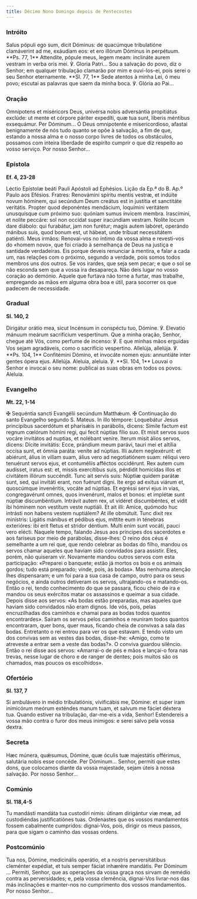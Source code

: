 ```yaml
---
title: Décimo Nono Domingo depois de Pentecostes
---
```


### Intróito

<div class="side-by-side not-content">
  <span>
    Salus pópuli ego sum, dicit Dóminus: de quacúmque tribulatióne clamáverint ad me, exáudiam eos:
    et ero illórum Dóminus in perpétuum. **Ps. 77, 1** Attendite, pópule meus, legem meam: inclináte
    aurem vestram in verba oris mei. ℣. Gloria Patri...
  </span>
  <span>
    Sou a salvação do povo, diz o Senhor; em qualquer tribulação clamarão por mim e ouvi-los-ei,
    pois serei o seu Senhor eternamente. **Sl. 77, 1** Sede atentos à minha Lei, ó meu povo; escutai
    as palavras que saem da minha boca. ℣. Glória ao Pai...
  </span>
</div>

### Oração

<div class="side-by-side not-content">
  <span>
    Omnípotens et miséricors Deus, univérsa nobis adversántia propitiátus exclúde: ut mente et
    córpore páriter expedíti, quæ tua sunt, líberis méntibus exsequámur. Per Dóminum...
  </span>
  <span>
    Ó Deus omnipotente e misericordioso, afastai benignamente de nós tudo quanto se opõe à salvação,
    a fim de que, estando a nossa alma e o nosso corpo livres de todos os obstáculos, possamos com
    inteira liberdade de espírito cumprir o que diz respeito ao vosso serviço. Por nosso Senhor...
  </span>
</div>

### Epístola

**Ef. 4, 23-28**

<div class="side-by-side not-content">
  <span>Léctio Epístolæ beáti Pauli Apóstoli ad Ephésios.</span>
  <span>Lição da Ep.ª do B. Ap.º Paulo aos Efésios.</span>
  <span>
    Fratres: Renovámini spíritu mentis vestræ, et indúite novum hóminem, qui secúndum Deum creátus
    est in justítia et sanctitáte veritátis. Propter quod deponéntes mendácium, loquímini veritátem
    unusquísque cum próximo suo: quóniam sumus ínvicem membra. Irascímini, et nolíte peccáre: sol
    non occídat super iracúndiam vestram. Nolíte locum dare diábolo: qui furabátur, jam non furétur;
    magis autem labóret, operándo mánibus suis, quod bonum est, ut hábeat, unde tríbuat necessitátem
    patiénti.
  </span>
  <span>
    Meus irmãos: Renovai-vos no íntimo da vossa alma e revesti-vos do «homem novo», que foi criado à
    semelhança de Deus na justiça e santidade verdadeiras. Eis porque deveis renunciar à mentira, e
    falar a cada um, nas relações com o próximo, segundo a verdade, pois somos todos membros uns dos
    outros. Se vos irardes, que seja sem pecar; e que o sol se não esconda sem que a vossa ira
    desapareça. Não deis lugar no vosso coração ao demónio. Aquele que furtava não torne a furtar,
    mas trabalhe, empregando as mãos em alguma obra boa e útil, para socorrer os que padecem de
    necessidade.
  </span>
</div>

### Gradual

**Sl. 140, 2**

<div class="side-by-side not-content">
  <span>
    Dirigátur orátio mea, sicut Incénsum in conspéctu tuo, Dómine. ℣. Elevatio mánuum meárum
    sacrifícium vespertínum.
  </span>
  <span>
    Que a minha oração, Senhor, chegue até Vós, como perfume de incenso: ℣. E que minhas mãos
    erguidas Vos sejam agradáveis, como o sacrifício vespertino.
  </span>
  <span>
    Allelúja, allelúja. ℣. **Ps. 104, 1** Confitémini Dómino, et invocáte nomen ejus: annuntiáte
    inter gentes ópera ejus. Allelúja.
  </span>
  <span>
    Aleluia, aleluia. ℣. **Sl. 104, 1** Louvai o Senhor e invocai o seu nome: publicai as suas obras
    em todos os povos. Aleluia.
  </span>
</div>

### Evangelho

**Mt. 22, 1-14**

<div class="side-by-side not-content">
  <span>
    <span class="text-red-500">✠</span> Sequéntia sancti Evangélii secúndum Matthǽum.
  </span>
  <span>
    <span class="text-red-500">✠</span> Continuação do santo Evangelho segundo S. Mateus.
  </span>
  <span>
    In illo témpore: Loquebátur Jesus princípibus sacerdótum et pharisǽis in parábolis, dicens:
    Símile factum est regnum cœlórum hómini regi, qui fecit núptias fílio suo. Et misit servos suos
    vocáre invitátos ad nuptias, et nolébant veníre. Iterum misit álios servos, dicens: Dícite
    invitátis: Ecce, prándium meum parávi, tauri mei et altília occísa sunt, et ómnia paráta: veníte
    ad núptias. Illi autem neglexérunt: et abiérunt, álius in villam suam, álius vero ad
    negotiatiónem suam: réliqui vero tenuérunt servos ejus, et contuméliis afféctos occidérunt. Rex
    autem cum audísset, iratus est: et, missis exercítibus suis, pérdidit homicídas illos et
    civitátem illórum succéndit. Tunc ait servis suis: Núptiæ quidem parátæ sunt, sed, qui invitáti
    erant, non fuérunt digni. Ite ergo ad exitus viárum et, quoscúmque invenéritis, vocáte ad
    núptias. Et egréssi servi ejus in vias, congregavérunt omnes, quos invenérunt, malos et bonos:
    et implétæ sunt núptiæ discumbéntium. Intrávit autem rex, ut vidéret discumbéntes, et vidit ibi
    hóminem non vestítum veste nuptiáli. Et ait illi: Amíce, quómodo huc intrásti non habens vestem
    nuptiálem? At ille obmútuit. Tunc dixit rex minístris: Ligátis mánibus et pédibus ejus, míttite
    eum in ténebras exterióres: ibi erit fletus et stridor déntium. Multi enim sunt vocáti, pauci
    vero elécti.
  </span>
  <span>
    Naquele tempo, falando Jesus aos príncipes dos sacerdotes e aos fariseus por meio de parábolas,
    disse-lhes: O reino dos céus é semelhante a um rei que, que rendo celebrar as bodas do filho,
    mandou os servos chamar aqueles que haviam sido convidados para assistir. Eles, porém, não
    quiseram vir. Novamente mandou outros servos com esta participação: «Preparei o banquete; estão
    já mortos os bois e os animais gordos; tudo está preparado; vinde, pois, às bodas». Mas nenhuma
    atenção lhes dispensaram; e um foi para a sua casa de campo, outro para os seus negócios, e
    ainda outros detiveram os servos, ultrajando-os e matando-os. Então o rei, tendo conhecimento do
    que se passara, ficou cheio de ira e mandou os seus exércitos matar os assassinos e queimar a
    sua cidade. Depois disse aos servos: «As bodas estão preparadas, mas aqueles que haviam sido
    convidados não eram dignos. Ide vós, pois, pelas encruzilhadas dos caminhos e chamai para as
    bodas todos quantos encontrardes». Saíram os servos pelos caminhos e reuniram todos quantos
    encontraram, quer bons, quer maus, ficando cheia de convivas a sala das bodas. Entretanto o rei
    entrou para ver os que estavam. E tendo visto um dos convivas sem as vestes das bodas,
    disse-lhe: «Amigo, como te atreveste a entrar sem a veste das bodas?». O conviva guardou
    silêncio. Então o rei disse aos servos: «Amarrai-o de pés e mãos e lançai-o fora nas trevas,
    nesse lugar de choro e de ranger de dentes; pois muitos são os chamados, mas poucos os
    escolhidos».
  </span>
</div>

### Ofertório

**Sl. 137, 7**

<div class="side-by-side not-content">
  <span>
    Si ambulávero in médio tribulatiónis, vivificábis me, Dómine: et super iram inimicórum meórum
    exténdes manum tuam, et salvum me fáciet déxtera tua.
  </span>
  <span>
    Quando estiver na tribulação, dar-me-eis a vida, Senhor! Estendereis a vossa mão contra o furor
    dos meus inimigos: e serei salvo pela vossa dextra.
  </span>
</div>

### Secreta

<div class="side-by-side not-content">
  <span>
    Hæc múnera, quǽsumus, Dómine, quæ óculis tuæ majestátis offérimus, salutária nobis esse concéde.
    Per Dóminum...
  </span>
  <span>
    Senhor, permiti que estes dons, que colocamos diante da vossa majestade, sejam úteis à nossa
    salvação. Por nosso Senhor...
  </span>
</div>

### Comúnio

**Sl. 118,4-5**

<div class="side-by-side not-content">
  <span>
    Tu mandásti mandáta tua custodíri nimis: útinam dirigántur viæ meæ, ad custodiéndas
    justificatiónes tuas.
  </span>
  <span>
    Ordenastes que os vossos mandamentos fossem cabalmente cumpridos: dignai-Vos, pois, dirigir os
    meus passos, para que sigam o caminho das vossas ordens.
  </span>
</div>

### Postcomúnio

<div class="side-by-side not-content">
  <span>
    Tua nos, Dómine, medicinális operátio, et a nostris perversitátibus cleménter expédiat, et tuis
    semper fáciat inhærére mandátis. Per Dóminum ...
  </span>
  <span>
    Permiti, Senhor, que as operações da vossa graça nos sirvam de remédio contra as perversidades;
    e, pela vossa clemência, dignai-Vos livrar-nos das más inclinações e manter-nos no cumprimento
    dos vossos mandamentos. Por nosso Senhor...
  </span>
</div>
